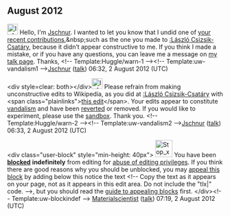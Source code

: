<article id="36612660" title=User talk:Fayadakya>
	<talkpage id="36612660" title="User talk:Fayadakya">

== August 2012 ==

[[File:Information.svg|25px|alt=|link=]] Hello, I'm [[User:Jschnur|Jschnur]]. I wanted to let you know that I undid one of [[Special:Contributions/Fayadakya|your recent contributions]],&amp;nbsp;such as the one you made to [[:László Csizsik-Csatáry]], because it didn’t appear constructive to me. If you think I made a mistake, or if you have any questions, you can leave me a message on [[User_talk:Jschnur|my talk page]]. Thanks, &lt;!-- Template:Huggle/warn-1 --&gt;&lt;!-- Template:uw-vandalism1 --&gt;[[User:Jschnur|Jschnur]] ([[User talk:Jschnur|talk]]) 06:32, 2 August 2012 (UTC)

&lt;div style=clear: both&gt;&lt;/div&gt;[[File:Information.svg|25px|alt=|link=]] Please refrain from making unconstructive edits to Wikipedia, as you did at [[:László Csizsik-Csatáry]] with &lt;span class=&quot;plainlinks&quot;&gt;[http://en.wikipedia.org/wiki/L%c3%a1szl%c3%b3_Csizsik-Csat%c3%a1ry?diff=505383806 this edit]&lt;/span&gt;. Your edits appear to constitute [[Wikipedia:Vandalism|vandalism]] and have been [[Help:Reverting|reverted]] or removed. If you would like to experiment, please use the [[Wikipedia:Sandbox|sandbox]]. Thank you. &lt;!-- Template:Huggle/warn-2 --&gt;&lt;!-- Template:uw-vandalism2 --&gt;[[User:Jschnur|Jschnur]] ([[User talk:Jschnur|talk]]) 06:33, 2 August 2012 (UTC)

&lt;div class=&quot;user-block&quot; style=&quot;min-height: 40px&quot;&gt; [[Image:Stop x nuvola.svg|40px|left|alt=|link=]] You have been '''[[Wikipedia:Blocking policy|blocked]]''' '''indefinitely''' from editing for [[Wikipedia:Disruptive editing|abuse of editing privileges]].   If you think there are good reasons why you should be unblocked, you may [[Wikipedia:Appealing a block|appeal this block]] by adding below this notice the text &lt;!-- Copy the text as it appears on your page, not as it appears in this edit area. Do not include the &quot;tlx|&quot; code. --&gt;{{tlx|unblock|2=reason=''Your reason here &amp;#126;&amp;#126;&amp;#126;&amp;#126;''}}, but you should read the [[Wikipedia:Guide to appealing blocks|guide to appealing blocks]] first. &lt;/div&gt;&lt;!-- Template:uw-blockindef --&gt; [[User:Materialscientist|Materialscientist]] ([[User talk:Materialscientist|talk]]) 07:19, 2 August 2012 (UTC)
	</talkpage>
</article>